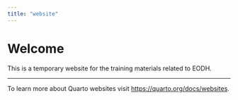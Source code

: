 ```yaml
---
title: "website"
---
```

# Welcome
This is a temporary website for the training materials related to EODH.


---
To learn more about Quarto websites visit <https://quarto.org/docs/websites>.
